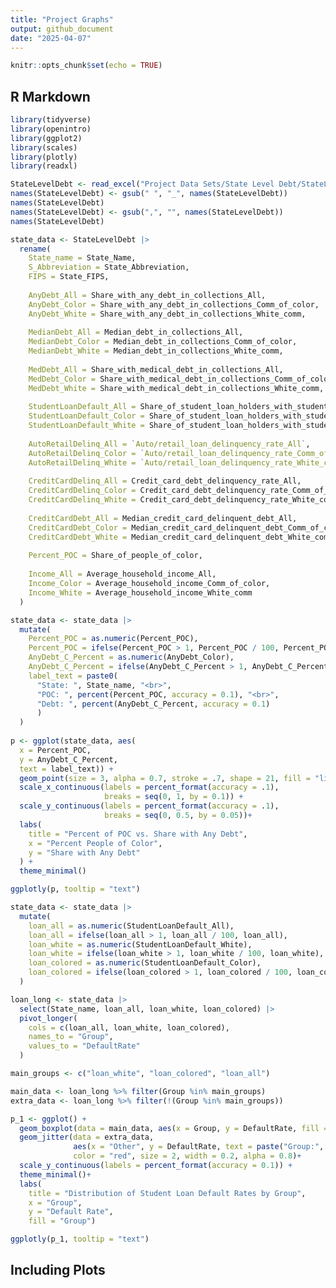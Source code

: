 ```yaml
---
title: "Project Graphs"
output: github_document
date: "2025-04-07"
---
```


```r
knitr::opts_chunk$set(echo = TRUE)
```

## R Markdown

```r
library(tidyverse)
library(openintro)
library(ggplot2)
library(scales)
library(plotly)
library(readxl)
```

```r
StateLevelDebt <- read_excel("Project Data Sets/State Level Debt/StateLevelDebt.xlsx")
names(StateLevelDebt) <- gsub(" ", "_", names(StateLevelDebt))
names(StateLevelDebt)
names(StateLevelDebt) <- gsub(",", "", names(StateLevelDebt))
names(StateLevelDebt)
```

```r
state_data <- StateLevelDebt |>
  rename(
    State_name = State_Name,
    S_Abbreviation = State_Abbreviation,
    FIPS = State_FIPS,
    
    AnyDebt_All = Share_with_any_debt_in_collections_All,
    AnyDebt_Color = Share_with_any_debt_in_collections_Comm_of_color,
    AnyDebt_White = Share_with_any_debt_in_collections_White_comm,
    
    MedianDebt_All = Median_debt_in_collections_All,
    MedianDebt_Color = Median_debt_in_collections_Comm_of_color,
    MedianDebt_White = Median_debt_in_collections_White_comm,
    
    MedDebt_All = Share_with_medical_debt_in_collections_All,
    MedDebt_Color = Share_with_medical_debt_in_collections_Comm_of_color,
    MedDebt_White = Share_with_medical_debt_in_collections_White_comm,
    
    StudentLoanDefault_All = Share_of_student_loan_holders_with_student_loan_debt_in_default_All,
    StudentLoanDefault_Color = Share_of_student_loan_holders_with_student_loan_debt_in_default_Comm_of_color,
    StudentLoanDefault_White = Share_of_student_loan_holders_with_student_loan_debt_in_default_White_comm,
    
    AutoRetailDelinq_All = `Auto/retail_loan_delinquency_rate_All`,
    AutoRetailDelinq_Color = `Auto/retail_loan_delinquency_rate_Comm_of_color`,
    AutoRetailDelinq_White = `Auto/retail_loan_delinquency_rate_White_comm`,
    
    CreditCardDelinq_All = Credit_card_debt_delinquency_rate_All,
    CreditCardDelinq_Color = Credit_card_debt_delinquency_rate_Comm_of_color,
    CreditCardDelinq_White = Credit_card_debt_delinquency_rate_White_comm,
    
    CreditCardDebt_All = Median_credit_card_delinquent_debt_All,
    CreditCardDebt_Color = Median_credit_card_delinquent_debt_Comm_of_color,
    CreditCardDebt_White = Median_credit_card_delinquent_debt_White_comm,
    
    Percent_POC = Share_of_people_of_color,
    
    Income_All = Average_household_income_All,
    Income_Color = Average_household_income_Comm_of_color,
    Income_White = Average_household_income_White_comm
  )
```

```r
state_data <- state_data |>
  mutate(
    Percent_POC = as.numeric(Percent_POC),
    Percent_POC = ifelse(Percent_POC > 1, Percent_POC / 100, Percent_POC),
    AnyDebt_C_Percent = as.numeric(AnyDebt_Color),
    AnyDebt_C_Percent = ifelse(AnyDebt_C_Percent > 1, AnyDebt_C_Percent / 100, AnyDebt_C_Percent),
    label_text = paste0(
      "State: ", State_name, "<br>",
      "POC: ", percent(Percent_POC, accuracy = 0.1), "<br>",
      "Debt: ", percent(AnyDebt_C_Percent, accuracy = 0.1)
      )
  )
    
p <- ggplot(state_data, aes(
  x = Percent_POC, 
  y = AnyDebt_C_Percent,
  text = label_text)) +
  geom_point(size = 3, alpha = 0.7, stroke = .7, shape = 21, fill = "lightpink", color = "black") +
  scale_x_continuous(labels = percent_format(accuracy = .1),
                     breaks = seq(0, 1, by = 0.1)) +
  scale_y_continuous(labels = percent_format(accuracy = .1),
                     breaks = seq(0, 0.5, by = 0.05))+
  labs(
    title = "Percent of POC vs. Share with Any Debt",
    x = "Percent People of Color",
    y = "Share with Any Debt"
  ) +
  theme_minimal()

ggplotly(p, tooltip = "text")
```

```r
state_data <- state_data |>
  mutate(
    loan_all = as.numeric(StudentLoanDefault_All),
    loan_all = ifelse(loan_all > 1, loan_all / 100, loan_all),
    loan_white = as.numeric(StudentLoanDefault_White),
    loan_white = ifelse(loan_white > 1, loan_white / 100, loan_white),
    loan_colored = as.numeric(StudentLoanDefault_Color),
    loan_colored = ifelse(loan_colored > 1, loan_colored / 100, loan_colored)
  )

loan_long <- state_data |>
  select(State_name, loan_all, loan_white, loan_colored) |>
  pivot_longer(
    cols = c(loan_all, loan_white, loan_colored),
    names_to = "Group",
    values_to = "DefaultRate"
  )

main_groups <- c("loan_white", "loan_colored", "loan_all")

main_data <- loan_long %>% filter(Group %in% main_groups)
extra_data <- loan_long %>% filter(!(Group %in% main_groups))

p_1 <- ggplot() +
  geom_boxplot(data = main_data, aes(x = Group, y = DefaultRate, fill = Group), alpha = 0.7) +
  geom_jitter(data = extra_data, 
              aes(x = "Other", y = DefaultRate, text = paste("Group:", Group, "<br>Default Rate:", percent(DefaultRate, 0.1))), 
              color = "red", size = 2, width = 0.2, alpha = 0.8)+
  scale_y_continuous(labels = percent_format(accuracy = 0.1)) +
  theme_minimal()+
  labs(
    title = "Distribution of Student Loan Default Rates by Group",
    x = "Group",
    y = "Default Rate",
    fill = "Group")

ggplotly(p_1, tooltip = "text")
```


## Including Plots

```r

```


